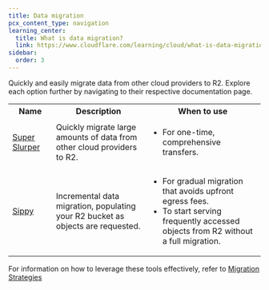 ```yaml
---
title: Data migration
pcx_content_type: navigation
learning_center:
  title: What is data migration?
  link: https://www.cloudflare.com/learning/cloud/what-is-data-migration/
sidebar:
  order: 3
---
```


Quickly and easily migrate data from other cloud providers to R2. Explore each option further by navigating to their respective documentation page.

<table>
	<tbody>
		<th colspan="5" rowspan="1" style="width:160px">
			Name
		</th>
		<th colspan="5" rowspan="1">
			Description
		</th>
		<th colspan="5" rowspan="1">
			When to use
		</th>
		<tr>
			<td colspan="5" rowspan="1">
				<a href="/r2/data-migration/super-slurper/">Super Slurper</a>
			</td>
			<td colspan="5" rowspan="1">
				Quickly migrate large amounts of data from other cloud providers to R2.
			</td>
			<td colspan="5" rowspan="1">
				<ul>
					<li>For one-time, comprehensive transfers.</li>
				</ul>
			</td>
		</tr>
		<tr>
			<td colspan="5" rowspan="1">
				<a href="/r2/data-migration/sippy/">Sippy</a>
			</td>
			<td colspan="5" rowspan="1">
				Incremental data migration, populating your R2 bucket as objects are
				requested.
			</td>
			<td colspan="5" rowspan="1">
				<ul>
					<li>For gradual migration that avoids upfront egress fees.</li>
					<li>
						To start serving frequently accessed objects from R2 without a full
						migration.
					</li>
				</ul>
			</td>
		</tr>
	</tbody>
</table>

For information on how to leverage these tools effectively, refer to [Migration Strategies](/r2/data-migration/migration-strategies/)